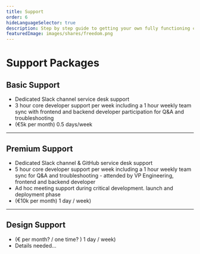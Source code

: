 ```yaml
---
title: Support
order: 6
hideLanguageSelector: true
description: Step by step guide to getting your own fully functioning customised fork of Ocean backend components deployed and working.
featuredImage: images/shares/freedom.png
---
```


# Support Packages

## Basic Support
- Dedicated Slack channel service desk support
- 3 hour core developer support per week including a 1 hour weekly team sync with frontend and backend developer participation for Q&A and troubleshooting
- (€5k per month) 0.5 days/week

---

## Premium Support 
- Dedicated Slack channel & GitHub service desk support
- 5 hour core developer support per week including a 1 hour weekly team sync for Q&A and troubleshooting - attended by VP Engineering, frontend and backend developer 
- Ad hoc meeting support during critical development. launch and deployment phase
- (€10k per month) 1 day / week) 

---

## Design Support
- (€ per month? / one time? ) 1 day / week) 
- Details needed…

